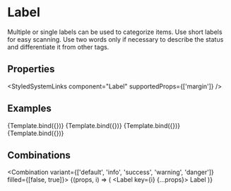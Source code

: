 
<Meta title="Components/Label" component={Label} />


# Label

Multiple or single labels can be used to categorize items.
Use short labels for easy scanning. Use two words only if necessary to describe the status and differentiate it from other tags.

## Properties

<ArgsTable of={Label} />

<StyledSystemLinks component="Label" supportedProps={['margin']} />

## Examples

<Canvas>
    <Story name="Default" args={{ mr: 1, children: 'Default' }}>
        {Template.bind({})}
    </Story>
    <Story name="Success" args={{ variant: 'success', mr: 1, filled: true, children: 'Congratulations' }}>
        {Template.bind({})}
    </Story>
    <Story name="Warning" args={{ variant: 'warning', mr: 1, children: 'Caution' }}>
        {Template.bind({})}
    </Story>
    <Story name="Danger" args={{ variant: 'danger', mr: 1, filled: true, children: 'Failed️' }}>
        {Template.bind({})}
    </Story>
</Canvas>

## Combinations

<Combination variant={['default', 'info', 'success', 'warning', 'danger']} filled={[false, true]}>
    {(props, i) => (
        <Label key={i} {...props}>
            Label
        </Label>
    )}
</Combination>
